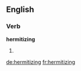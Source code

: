 ==English==

===Verb===
'''hermitizing'''

# {{present participle of|[[hermitize]]}}

[[de:hermitizing]]
[[fr:hermitizing]]
